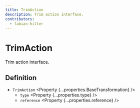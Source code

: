```yaml
---
title: TrimAction
description: Trim action interface.
contributors:
  - fabian-hiller
---
```



# TrimAction

Trim action interface.

## Definition

- `TrimAction` <Property {...properties.BaseTransformation} />
  - `type` <Property {...properties.type} />
  - `reference` <Property {...properties.reference} />
